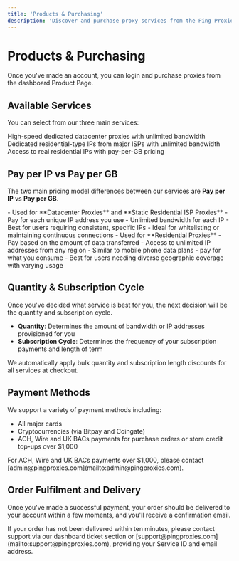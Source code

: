 ```yaml
---
title: 'Products & Purchasing'
description: 'Discover and purchase proxy services from the Ping Proxies dashboard'
---
```


# Products & Purchasing

Once you've made an account, you can login and purchase proxies from the dashboard Product Page.

## Available Services

You can select from our three main services:

<CardGroup cols={3}>
  <Card
    title="Static Datacenter Proxies"
    icon="server"
    href="/general/static-datacenter-proxies"
  >
    High-speed dedicated datacenter proxies with unlimited bandwidth
  </Card>
  <Card
    title="Static Residential ISP Proxies"
    icon="network-wired"
    href="/general/static-residential-isp-proxies"
  >
    Dedicated residential-type IPs from major ISPs with unlimited bandwidth
  </Card>
  <Card
    title="Residential Bandwidth"
    icon="users"
    href="/general/explaining-residential-proxies"
  >
    Access to real residential IPs with pay-per-GB pricing
  </Card>
</CardGroup>

## Pay per IP vs Pay per GB

The two main pricing model differences between our services are **Pay per IP** vs **Pay per GB**.

<Tabs>
  <Tab title="Pay per IP">
    - Used for **Datacenter Proxies** and **Static Residential ISP Proxies**
    - Pay for each unique IP address you use
    - Unlimited bandwidth for each IP
    - Best for users requiring consistent, specific IPs
    - Ideal for whitelisting or maintaining continuous connections
  </Tab>
  <Tab title="Pay per GB">
    - Used for **Residential Proxies**
    - Pay based on the amount of data transferred
    - Access to unlimited IP addresses from any region
    - Similar to mobile phone data plans - pay for what you consume
    - Best for users needing diverse geographic coverage with varying usage
  </Tab>
</Tabs>

## Quantity & Subscription Cycle

Once you've decided what service is best for you, the next decision will be the quantity and subscription cycle.

- **Quantity**: Determines the amount of bandwidth or IP addresses provisioned for you
- **Subscription Cycle**: Determines the frequency of your subscription payments and length of term

<Note>
  We automatically apply bulk quantity and subscription length discounts for all services at checkout.
</Note>

## Payment Methods

We support a variety of payment methods including:

- All major cards
- Cryptocurrencies (via Bitpay and Coingate)
- ACH, Wire and UK BACs payments for purchase orders or store credit top-ups over $1,000

<Info>
  For ACH, Wire and UK BACs payments over $1,000, please contact [admin@pingproxies.com](mailto:admin@pingproxies.com).
</Info>

## Order Fulfilment and Delivery

Once you've made a successful payment, your order should be delivered to your account within a few moments, and you'll receive a confirmation email.

<Warning>
  If your order has not been delivered within ten minutes, please contact support via our dashboard ticket section or [support@pingproxies.com](mailto:support@pingproxies.com), providing your Service ID and email address.
</Warning>